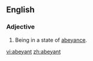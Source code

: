 ==English==

===Adjective===
{{en-adj}}

# Being in a state of [[abeyance]].

[[vi:abeyant]]
[[zh:abeyant]]